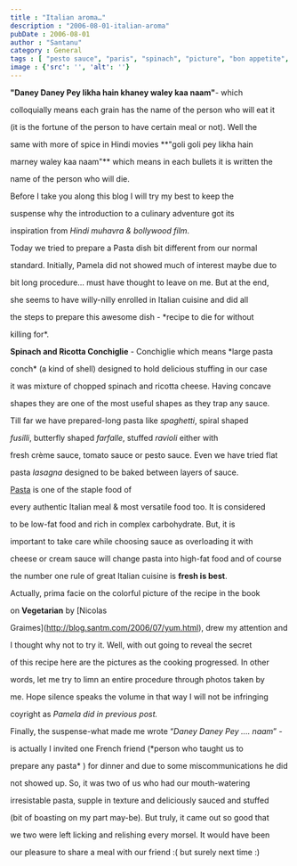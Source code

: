 ```yaml
---
title : "Italian aroma…"
description : "2006-08-01-italian-aroma"
pubDate : 2006-08-01
author : "Santanu"
category : General
tags : [ "pesto sauce", "paris", "spinach", "picture", "bon appetite", "car", "food", "rain",]
image : {'src': '', 'alt': ''}
---
```



**"Daney Daney Pey likha hain khaney waley kaa naam"**- which

colloquially means each grain has the name of the person who will eat it

(it is the fortune of the person to have certain meal or not). Well the

same with more of spice in Hindi movies **"goli goli pey likha hain

marney waley kaa naam"** which means in each bullets it is written the

name of the person who will die.



Before I take you along this blog I will try my best to keep the

suspense why the introduction to a culinary adventure got its

inspiration from *Hindi muhavra & bollywood film*.



Today we tried to prepare a Pasta dish bit different from our normal

standard. Initially, Pamela did not showed much of interest maybe due to

bit long procedure... must have thought to leave on me. But at the end,

she seems to have willy-nilly enrolled in Italian cuisine and did all

the steps to prepare this awesome dish - *recipe to die for without

killing for*.



**Spinach and Ricotta Conchiglie** - Conchiglie which means *large pasta

conch* (a kind of shell) designed to hold delicious stuffing in our case

it was mixture of chopped spinach and ricotta cheese. Having concave

shapes they are one of the most useful shapes as they trap any sauce.

Till far we have prepared-long pasta like *spaghetti*, spiral shaped

*fusilli*, butterfly shaped *farfalle*, stuffed *ravioli* either with

fresh crème sauce, tomato sauce or pesto sauce. Even we have tried flat

pasta *lasagna* designed to be baked between layers of sauce.



[Pasta](http://en.wikipedia.org/wiki/pasta) is one of the staple food of

every authentic Italian meal & most versatile food too. It is considered

to be low-fat food and rich in complex carbohydrate. But, it is

important to take care while choosing sauce as overloading it with

cheese or cream sauce will change pasta into high-fat food and of course

the number one rule of great Italian cuisine is **fresh is best**.



Actually, prima facie on the colorful picture of the recipe in the book

on **Vegetarian** by [Nicolas

Graimes](http://blog.santm.com/2006/07/yum.html), drew my attention and

I thought why not to try it. Well, with out going to reveal the secret

of this recipe here are the pictures as the cooking progressed. In other

words, let me try to limn an entire procedure through photos taken by

me. Hope silence speaks the volume in that way I will not be infringing

coyright as *Pamela did in previous post.*



Finally, the suspense-what made me wrote “*Daney Daney Pey .... naam*” -

is actually I invited one French friend (*person who taught us to

prepare any pasta* ) for dinner and due to some miscommunications he did

not showed up. So, it was two of us who had our mouth-watering

irresistable pasta, supple in texture and deliciously sauced and stuffed

(bit of boasting on my part may-be). But truly, it came out so good that

we two were left licking and relishing every morsel. It would have been

our pleasure to share a meal with our friend :( but surely next time :)



